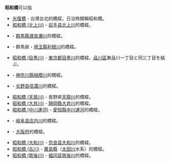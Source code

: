 '''昭和橋'''可以指

*[[光復橋|光復橋]] - 台灣台北的橋樑，日治時期稱昭和橋。
* [[昭和橋_(北上川)|昭和橋 (北上川)]] - [[岩手县|岩手县]][[北上川|北上川]]的橋樑。
* {{tsl|ja|昭和橋 (渡良瀬川)|}} - [[群馬縣|群馬縣]][[渡良瀬川|渡良瀬川]]的橋樑。
* {{tsl|ja|昭和橋 (利根川)|}} - 群馬県・[[埼玉縣|埼玉縣]][[利根川|利根川]]的橋樑。
* [[昭和橋_(目黒川)|昭和橋 (目黒川)]] - [[東京都|東京都]][[目黑川|目黑川]]的橋樑。[[品川區|品川區]]東品川一丁目と同三丁目を結ぶ。
* {{tsl|ja|昭和橋 (相模川)|}} - [[神奈川縣|神奈川縣]][[相模川|相模川]]的橋樑。
* {{tsl|ja|昭和橋 (千曲川)|}} - [[长野县|长野县]][[信濃川|信濃川]]的橋樑。
* [[昭和橋_(天竜川)|昭和橋 (天竜川)]] - 長野県[[天龍川|天龍川]]的橋樑。
* [[昭和橋_(大井川)|昭和橋 (大井川)]] - [[靜岡縣|靜岡縣]][[大井川|大井川]]的橋樑。
* [[昭和橋_(中川運河)|昭和橋 (中川運河)]] - [[愛知縣|愛知縣]][[中川運河|中川運河]]的橋樑。
* {{tsl|ja|昭和橋 (土岐川)|}} - [[岐阜县|岐阜县]][[庄内川|庄内川]]的橋樑。
* {{tsl|ja|昭和橋 (木津川)|}} - [[大阪府|大阪府]]{{tsl|ja|木津川 (大阪府)|}}的橋樑。
* [[昭和橋_(大和川)|昭和橋 (大和川)]] - [[奈良县|奈良县]][[大和川|大和川]]的橋樑。
* [[昭和橋_(古川)|昭和橋 (古川)]] - [[廣島縣|廣島縣]]{{tsl|ja|古川|}}（[[太田川|太田川]]水系）的橋樑。
* [[昭和橋_(筑後川)|昭和橋 (筑後川)]] - [[福冈县|福冈县]][[筑後川|筑後川]]的橋樑。

{{消歧義|cat=三字地名消歧義}}